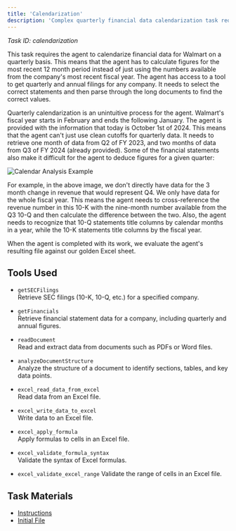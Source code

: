 ```yaml
---
title: 'Calendarization'
description: 'Complex quarterly financial data calendarization task requiring cross-referencing multiple SEC filings'
---
```


*Task ID: calendarization*

This task requires the agent to calendarize financial data for Walmart on a quarterly basis. This means that the agent has to calculate figures for the most recent 12 month period instead of just using the numbers available from the company's most recent fiscal year. The agent has access to a tool to get quarterly and annual filings for any company. It needs to select the correct statements and then parse through the long documents to find the correct values.

Quarterly calendarization is an unintuitive process for the agent. Walmart's fiscal year starts in February and ends the following January. The agent is provided with the information that today is October 1st of 2024. This means that the agent can't just use clean cutoffs for quarterly data. It needs to retrieve one month of data from Q2 of FY 2023, and two months of data from Q3 of FY 2024 (already provided). Some of the financial statements also make it difficult for the agent to deduce figures for a given quarter:

![Calendar Analysis Example](/images/Calendar-1.png)

For example, in the above image, we don't directly have data for the 3 month change in revenue that would represent Q4. We only have data for the whole fiscal year. This means the agent needs to cross-reference the revenue number in this 10-K with the nine-month number available from the Q3 10-Q and then calculate the difference between the two. Also, the agent needs to recognize that 10-Q statements title columns by calendar months in a year, while the 10-K statements title columns by the fiscal year.

When the agent is completed with its work, we evaluate the agent's resulting file against our golden Excel sheet.


## Tools Used

- `getSECFilings`  
  Retrieve SEC filings (10-K, 10-Q, etc.) for a specified company.

- `getFinancials`  
  Retrieve financial statement data for a company, including quarterly and annual figures.

- `readDocument`  
  Read and extract data from documents such as PDFs or Word files.

- `analyzeDocumentStructure`  
  Analyze the structure of a document to identify sections, tables, and key data points.

- `excel_read_data_from_excel`  
  Read data from an Excel file.

- `excel_write_data_to_excel`  
  Write data to an Excel file.

- `excel_apply_formula`  
  Apply formulas to cells in an Excel file.

- `excel_validate_formula_syntax`  
  Validate the syntax of Excel formulas.

- `excel_validate_excel_range`
  Validate the range of cells in an Excel file.

## Task Materials

- [Instructions](/public/files/calendarization/Instructions.pdf)
- [Initial File](/public/files/calendarization/InitState.xlsx)
